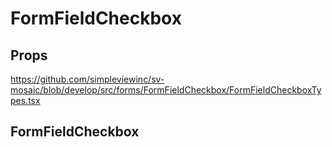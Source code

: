 
<Meta title='FormFields/FormFieldCheckbox/Readme' />

# FormFieldCheckbox

## Props

https://github.com/simpleviewinc/sv-mosaic/blob/develop/src/forms/FormFieldCheckbox/FormFieldCheckboxTypes.tsx

## FormFieldCheckbox

<Preview withSource='none'>
  <stories.Playground />
</Preview>
